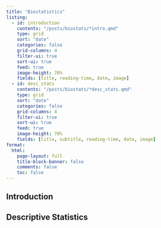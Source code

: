 ```yaml
---
title: "Biostatistics"
listing: 
  - id: introduction
    contents: "/posts/biostats/*intro.qmd"
    type: grid
    sort: "date"
    categories: false
    grid-columns: 4
    filter-ui: true
    sort-ui: true
    feed: true
    image-height: 70%
    fields: [title, reading-time, date, image]  
  - id: desc_stats
    contents: "/posts/biostats/*desc_stats.qmd"
    type: grid
    sort: "date"
    categories: false
    grid-columns: 4
    filter-ui: true
    sort-ui: true
    feed: true
    image-height: 70%
    fields: [title, subtitle, reading-time, date, image]  
format: 
  html: 
    page-layout: full
    title-block-banner: false
    comments: false
    toc: false
---
```


## Introduction

::: {#introduction}
:::

## Descriptive Statistics

::: {#desc_stats}
:::
